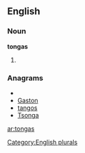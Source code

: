 
==English==

===Noun===
'''tongas'''

# {{plural of|[[tonga]]}}

===Anagrams===
* {{alphagram|agnost}}
* [[Gaston#English|Gaston]]
* [[tangos#English|tangos]]
* [[Tsonga#English|Tsonga]]

[[Category:English plurals]]

[[ar:tongas]]